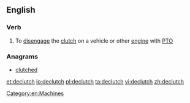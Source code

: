 ==English==

===Verb===
{{en-verb|declutch|es}}

# To [[disengage]] the [[clutch]] on a vehicle or other [[engine]] with [[PTO]]

===Anagrams===
* [[clutched#English|clutched]]

[[Category:en:Machines]]

[[et:declutch]]
[[io:declutch]]
[[pl:declutch]]
[[ta:declutch]]
[[vi:declutch]]
[[zh:declutch]]